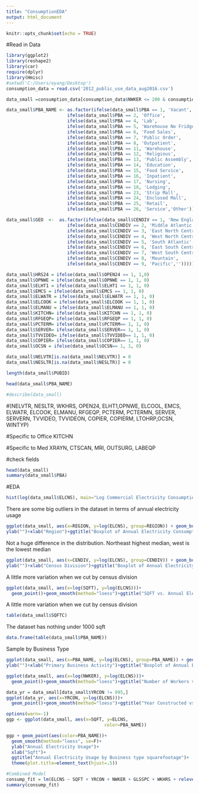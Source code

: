 ```yaml
---
title: "ConsumptionEDA"
output: html_document
---
```


```r
knitr::opts_chunk$set(echo = TRUE)
```

#Read in Data

```r
library(ggplot2)
library(reshape2)
library(car)
require(dplyr)
library(Hmisc)
#setwd('C:/Users/eyang/Desktop')
consumption_data = read.csv('2012_public_use_data_aug2016.csv')

data_small =consumption_data[consumption_data$NWKER <= 200 & consumption_data$SQFT <= 500000 & consumption_data$FREESTN == 1 & consumption_data$ONEACT == 1,]

data_small$PBA_NAME <- as.factor(ifelse(data_small$PBA == 1, 'Vacant', 
                       ifelse(data_small$PBA == 2, 'Office',
                       ifelse(data_small$PBA == 4, 'Lab',
                       ifelse(data_small$PBA == 5, 'Warehouse No Fridge',
                       ifelse(data_small$PBA == 6, 'Food Sales',
                       ifelse(data_small$PBA == 7, 'Public Order',
                       ifelse(data_small$PBA == 8, 'Outpatient',
                       ifelse(data_small$PBA == 11, 'Warehouse',
                       ifelse(data_small$PBA == 12, 'Religious',
                       ifelse(data_small$PBA == 13, 'Public Assembly',
                       ifelse(data_small$PBA == 14, 'Education',
                       ifelse(data_small$PBA == 15, 'Food Service',
                       ifelse(data_small$PBA == 16, 'Inpatient',
                       ifelse(data_small$PBA == 17, 'Nursing',
                       ifelse(data_small$PBA == 18, 'Lodging',
                       ifelse(data_small$PBA == 23, 'Strip Mall',
                       ifelse(data_small$PBA == 24, 'Enclosed Mall',
                       ifelse(data_small$PBA == 25, 'Retail',
                       ifelse(data_small$PBA == 26, 'Service','Other'))))))))))))))))))))

data_small$GEO  <-  as.factor(ifelse(data_small$CENDIV == 1, 'New England',
                       ifelse(data_small$CENDIV == 2, 'Middle Atlantic',
                       ifelse(data_small$CENDIV == 3, 'East North Central',
                       ifelse(data_small$CENDIV == 4, 'West North Central',
                       ifelse(data_small$CENDIV == 5, 'South Atlantic',
                       ifelse(data_small$CENDIV == 6, 'East South Central',  
                       ifelse(data_small$CENDIV == 7, 'West South Central',
                       ifelse(data_small$CENDIV == 8, 'Mountain',
                       ifelse(data_small$CENDIV == 9, 'Pacific',''))))))))))

data_small$HRS24 = ifelse(data_small$OPEN24 == 1, 1,0)
data_small$OPNWE = ifelse(data_small$OPNWE == 1, 1, 0)
data_small$ELHT1 = ifelse(data_small$ELHT1 == 1, 1, 0)
data_small$EMCS = ifelse(data_small$EMCS == 1, 1, 0)
data_small$ELWATR = ifelse(data_small$ELWATR == 1, 1, 0)
data_small$ELCOOK = ifelse(data_small$ELCOOK == 1, 1, 0)
data_small$ELMANU = ifelse(data_small$ELMANU == 1, 1, 0)
data_small$KITCHN= ifelse(data_small$KITCHN == 1, 1, 0)
data_small$RFGEQP= ifelse(data_small$RFGEQP == 1, 1, 0)
data_small$PCTERM= ifelse(data_small$PCTERM== 1, 1, 0)
data_small$SERVER= ifelse(data_small$SERVER== 1, 1, 0)
data_small$TVVIDEO= ifelse(data_small$TVVIDEO== 1, 1, 0)
data_small$COPIER= ifelse(data_small$COPIER== 1, 1, 0)
data_small$OCSN = ifelse(data_small$OCSN== 1, 1, 0)

data_small$NELVTR[is.na(data_small$NELVTR)] = 0
data_small$NESLTR[is.na(data_small$NESLTR)] = 0

length(data_small$PUBID)

head(data_small$PBA_NAME)

#describe(data_small)

```
#(NELVTR, NESLTR, WKHRS, OPEN24, ELHT1,OPNWE, ELCOOL, EMCS, ELWATR, ELCOOK, ELMANU, RFGEQP, PCTERM, PCTERMN, SERVER, SERVERN, TVVIDEO, TVVIDEON, COPIER, COPIERM, LTOHRP,OCSN, WINTYP)

#Specific to Office
KITCHN

#Specific to Med
XRAYN, CTSCAN, MRI, OUTSURG, LABEQP


#check fields
```r
head(data_small)
summary(data_small$PBA)
```

#EDA
```r
hist(log(data_small$ELCNS), main="Log Commercial Electricity Consumption 2012")
```
There are some big outliers in the dataset in terms of annual electricity usage

```r
ggplot(data_small, aes(x=REGION, y=log(ELCNS), group=REGION)) + geom_boxplot()+
ylab("")+xlab("Region")+ggtitle("Boxplot of Annual Electricity Consumption by Region")
```
Not a huge difference in the distribution.  Northeast highest median, west is the lowest median

```r
ggplot(data_small, aes(x=CENDIV, y=log(ELCNS), group=CENDIV)) + geom_boxplot()+
ylab("")+xlab("Census Division")+ggtitle("Boxplot of Annual Electricity Consumption by Census Division")
```
A little more variation when we cut by census division

```r
ggplot(data_small, aes(x=log(SQFT), y=log(ELCNS)))+
  geom_point()+geom_smooth(method="loess")+ggtitle("SQFT vs. Annual Electricity Usage")
```
A little more variation when we cut by census division

```r
table(data_small$SQFTC)
```
The dataset has nothing under 1000 sqft

```r
data.frame(table(data_small$PBA_NAME))
```
Sample by Business Type

```r
ggplot(data_small, aes(x=PBA_NAME, y=log(ELCNS), group=PBA_NAME)) + geom_boxplot()+
ylab("")+xlab("Primary Business Activity")+ggtitle("Boxplot of Annual Electricity Consumption by Primary Business Activity")+ theme(axis.text.x = element_text(angle = 60, hjust = 1))
```


```r
ggplot(data_small, aes(x=log(NWKER), y=log(ELCNS)))+
  geom_point()+geom_smooth(method="loess")+ggtitle("Number of Workers vs. Annual Electricity Usage")
```



```r
data_yr = data_small[data_small$YRCON != 995,]
ggplot(data_yr, aes(x=YRCON, y=log(ELCNS)))+
  geom_point()+geom_smooth(method="loess")+ggtitle("Year Constructed vs. Annual Electricity Usage")
```


```r
options(warn=-1)
ggp <- ggplot(data_small, aes(x=SQFT, y=ELCNS,
                                     color=PBA_NAME))

ggp + geom_point(aes(color=PBA_NAME))+
  geom_smooth(method="loess", se=F)+
  ylab("Annual Electricity Usage")+
  xlab("Sqft")+
  ggtitle("Annual Electricity Usage by Business type squarefootage")+
  theme(plot.title=element_text(hjust=.5))
```


```r
#Combined Model
consump_fit = lm(ELCNS ~ SQFT + YRCON + NWKER + GLSSPC + WKHRS + relevel(PBA_NAME, ref = 'Vacant') + relevel(GEO, ref = 'Pacific'), data = data_small)
summary(consump_fit)
```